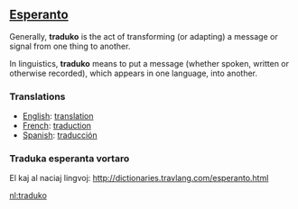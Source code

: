 ==[[Esperanto]]==

Generally, '''traduko''' is the act of transforming (or adapting) a message or signal from one thing to another.

In linguistics, '''traduko''' means to put a message (whether spoken, written or otherwise recorded), which appears in one language, into another.

=== Translations ===

*[[English]]: [[translation]]
*[[French]]: [[traduction]]
*[[Spanish]]: [[traducción]]

=== Traduka esperanta vortaro ===

El kaj al naciaj lingvoj: http://dictionaries.travlang.com/esperanto.html

[[nl:traduko]]